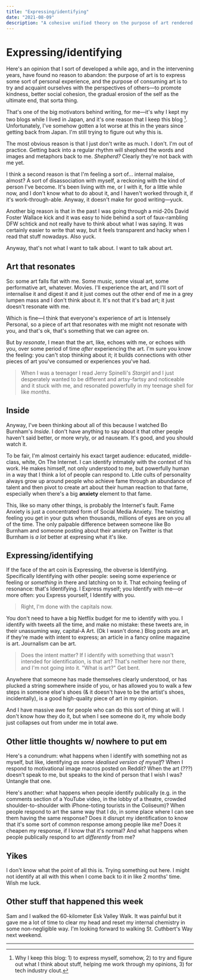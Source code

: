 ```yaml
---
title: "Expressing/identifying"
date: "2021-08-09"
description: "A cohesive unified theory on the purpose of art rendered incoherent by being like really tired of a lot of things."
---
```



<Date date="2021-08-09" />

# Expressing/identifying
Here's an opinion that I sort of developed a while ago, and in the intervening years, have found no reason to abandon: the purpose of art is to express some sort of personal experience, and the purpose of consuming art is to try and acquaint ourselves with the perspectives of others—to promote kindness, better social cohesion, the gradual erosion of the self as the ultimate end, that sorta thing.

That's one of the big motivators behind writing, for me—it's why I kept my two blogs while I lived in Japan, and it's one reason that I keep this blog [^1]. Unfortunately, I've somehow gotten a lot worse at this in the years since getting back from Japan. I'm still trying to figure out why this is.

The most obvious reason is that I just don't write as much. I don't. I'm out of practice. Getting back into a regular rhythm will shepherd the words and images and metaphors back to me. _Shepherd?_ Clearly they're not back with me yet.

I think a second reason is that I'm feeling a sort of... internal malaise, almost? A sort of disassociation with myself, a reckoning with the kind of person I've become. It's been living with me, or I with it, for a little while now, and I don't know what to do about it, and I haven't worked through it, if it's work-through-able. Anyway, it doesn't make for good writing—yuck.

Another big reason is that in the past I was going through a mid-20s David Foster Wallace kick and it was easy to hide behind a sort of faux-rambling DFW schtick and not really have to think about what I was saying. It was certainly easier to write that way, but it feels transparent and hacky when I read that stuff nowadays. Also yuck.

Anyway, that's not what I want to talk about. I want to talk about art.

## Art that resonates
So: some art falls flat with me. Some music, some visual art, some performative art, whatever. Movies. I'll experience the art, and I'll sort of internalise it and digest it and it just comes out the other end of me in a grey lumpen mass and I don't think about it. It's not that it's bad art; it just doesn't resonate with me.

Which is fine—I think that everyone's experience of art is Intensely Personal, so a piece of art that resonates with me might not resonate with you, and that's ok, that's something that we can agree on.

But by _resonate_, I mean that the art, like, echoes with me, or echoes with you, over some period of time _after_ experiencing the art. I'm sure you know the feeling: you can't stop thinking about it; it builds connections with other pieces of art you've consumed or experiences you've had.

> When I was a teenager I read Jerry Spinelli's _Stargirl_ and I just desperately wanted to be different and artsy-fartsy and noticeable and it stuck with me, and resonated powerfully in my teenage shell for like _months_.

## Inside
Anyway, I've been thinking about all of this because I watched Bo Burnham's _Inside_. I don't have anything to say about it that other people haven't said better, or more wryly, or ad nauseam. It's good, and you should watch it.

To be fair, I'm almost certainly his exact target audience: educated, middle-class, white, On The Internet. I can identify intmately with the context of his work. He makes himself, not only understood to me, but powerfully human in a way that I think a lot of people can respond to. Litle cults of personality always grow up around people who achieve fame through an abundance of talent and then pivot to create art about their human reaction to that fame, especially when there's a big **anxiety** element to that fame.

This, like so many other things, is probably the Internet's fault. Fame Anxiety is just a concentrated form of Social Media Anxiety. The twisting feeling you get in your guts when thousands, millions of eyes are on you all of the time. The only palpable difference between someone like Bo Burnham and someone posting about their anxiety on Twitter is that Burnham is _a lot_ better at expresing what it's like.

## Expressing/identifying
If the face of the art coin is Expressing, the obverse is Identifying. Specifically Identifying with other people: seeing some experience or feeling or _something_ in there and latching on to it. That echoing feeling of resonance: that's Identifying. I Express myself; you Identify with me—or more often: you Express yourself, I Identify with you.

> Right, I'm done with the capitals now.

You don't need to have a big Netflix budget for me to identify with you. I identify with tweets all the time, and make no mistake: these tweets are, in their unassuming way, capital-A Art. (Ok I wasn't done.) Blog posts are art, if they're made with intent to express; an article in a fancy online magazine is art. Journalism can be art.

> Does the intent matter? If I identify with something that wasn't intended for identification, is that art? That's neither here nor there, and I'm not going into it. "What is art?" Get bent.

Anywhere that someone has made themselves clearly understood, or has plucked a string somewhere inside of you, or has allowed you to walk a few steps in someone else's shoes (& it doesn't have to be the artist's shoes, incidentally), is a good high-quality piece of art in my opinion.

And I have massive awe for people who can do this sort of thing at will. I don't know how they do it, but when I see someone do it, my whole body just collapses out from under me in total awe.

## Other little thoughts w/ nowhere to put em
Here's a conundrum: what happens when I identify with something not as myself, but like, identifying _as some idealised version of myself_? When I respond to motivational image macros posted on Reddit? When the art (???) doesn't speak to me, but speaks to the kind of person that I wish I was? Untangle that one.

Here's another: what happens when people identify publically (e.g. in the comments section of a YouTube video, in the lobby of a theatre, crowded shoulder-to-shoulder with iPhone-toting tourists in the Coliseum)? When people respond to art the same way that I do, in some place where I can see them having the same response? Does it disrupt my identification to know that it's some sort of common response among people like me? Does it cheapen _my_ response, if I know that it's normal? And what happens when people publically respond to art _differently_ from me?

## Yikes
I don't know what the point of all this is. Trying something out here. I might not identify at all with this when I come back to it in like 2 months' time. Wish me luck.

## Other stuff that happened this week
Sam and I walked the 60-kilometer Esk Valley Walk. It was painful but it gave me a lot of time to clear my head and reset my internal chemistry in some non-negligible way. I'm looking forward to walking St. Cuthbert's Way next weekend.

***

[^1]: Why I keep this blog: 1) to express myself, somehow, 2) to try and figure out what I think about stuff, helping me work through my opinions, 3) for tech industry clout.